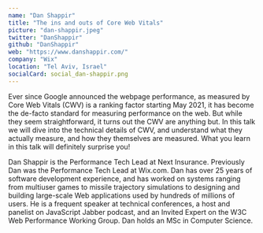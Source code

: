 ```yaml
---
name: "Dan Shappir"
title: "The ins and outs of Core Web Vitals"
picture: "dan-shappir.jpeg"
twitter: "DanShappir"
github: "DanShappir"
web: "https://www.danshappir.com/"
company: "Wix"
location: "Tel Aviv, Israel"
socialCard: social_dan-shappir.png
---
```



<Youtube
  src="5Ox0nqa_pPc"
  title="The ins and outs of Core Web Vitals"
/>

<p>
  Ever since Google announced the webpage performance, as measured by Core Web Vitals (CWV) is a ranking factor starting May 2021, it has become the de-facto standard for measuring performance on the web. But while they seem straightforward, it turns out the CWV are anything but. In this talk we will dive into the technical details of CWV, and understand what they actually measure, and how they themselves are measured. What you learn in this talk will definitely surprise you!
</p>

<p>
  Dan Shappir is the Performance Tech Lead at Next Insurance. Previously Dan was the Performance Tech Lead at Wix.com. Dan has over 25 years of software development experience, and has worked on systems ranging from multiuser games to missile trajectory simulations to designing and building large-scale Web applications used by hundreds of millions of users. He is a frequent speaker at technical conferences, a host and panelist on JavaScript Jabber podcast, and an Invited Expert on the W3C Web Performance Working Group. Dan holds an MSc in Computer Science.
</p>
